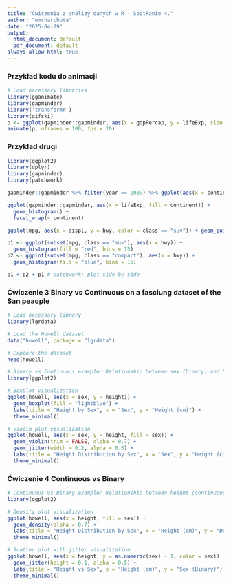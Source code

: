 ```yaml
---
title: "Ćwiczenia z analizy danych w R - Spotkanie 4."
author: "mmcharchuta"
date: "2025-04-29"
output:
  html_document: default
  pdf_document: default
always_allow_html: true
---
```


### Przykład kodu do animacji

```r
# Load necessary libraries
library(gganimate) 
library(gapminder)
library('transformr')
library(gifski) 
p <- ggplot(gapminder::gapminder, aes(x = gdpPercap, y = lifeExp, size = pop, color = continent)) + geom_point(alpha = 0.7) + scale_x_log10() + labs(title = 'Year: {frame_time}') + gganimate::transition_time(year) + ease_aes('linear')
animate(p, nframes = 100, fps = 20)
```

### Przykład drugi

```r
library(ggplot2)
library(dplyr)
library(gapminder)
library(patchwork)

gapminder::gapminder %>% filter(year == 2007) %>% ggplot(aes(x = continent, y = gdpPercap)) + geom_boxplot()

ggplot(gapminder::gapminder, aes(x = lifeExp, fill = continent)) + 
  geom_histogram() + 
  facet_wrap(~ continent) 

ggplot(mpg, aes(x = displ, y = hwy, color = class == "suv")) + geom_point() + scale_color_manual(values = c("grey", "red")) 

p1 <- ggplot(subset(mpg, class == "suv"), aes(x = hwy)) + 
  geom_histogram(fill = "red", bins = 15)
p2 <- ggplot(subset(mpg, class == "compact"), aes(x = hwy)) +
  geom_histogram(fill = "blue", bins = 15)

p1 + p2 + p1 # patchwork: plot side by side

```


### Ćwiczenie 3 Binary vs Continuous on a fasciung dataset of the San peaople

```r
# Load necessary library
library(lgrdata)

# Load the Howell dataset
data("howell", package = "lgrdata")

# Explore the dataset
head(howell)

# Binary vs Continuous example: Relationship between sex (binary) and height (continuous)
library(ggplot2)

# Boxplot visualization
ggplot(howell, aes(x = sex, y = height)) +
  geom_boxplot(fill = "lightblue") +
  labs(title = "Height by Sex", x = "Sex", y = "Height (cm)") +
  theme_minimal()

# Violin plot visualization
ggplot(howell, aes(x = sex, y = height, fill = sex)) +
  geom_violin(trim = FALSE, alpha = 0.7) +
  geom_jitter(width = 0.2, alpha = 0.5) +
  labs(title = "Height Distribution by Sex", x = "Sex", y = "Height (cm)") +
  theme_minimal()
```

### Ćwiczenie 4 Continuous vs Binary

```r
# Continuous vs Binary example: Relationship between height (continuous) and sex (binary)
library(ggplot2)

# Density plot visualization
ggplot(howell, aes(x = height, fill = sex)) +
  geom_density(alpha = 0.7) +
  labs(title = "Height Distribution by Sex", x = "Height (cm)", y = "Density") +
  theme_minimal()

# Scatter plot with jitter visualization
ggplot(howell, aes(x = height, y = as.numeric(sex) - 1, color = sex)) +
  geom_jitter(height = 0.1, alpha = 0.5) +
  labs(title = "Height vs Sex", x = "Height (cm)", y = "Sex (Binary)") +
  theme_minimal()

```